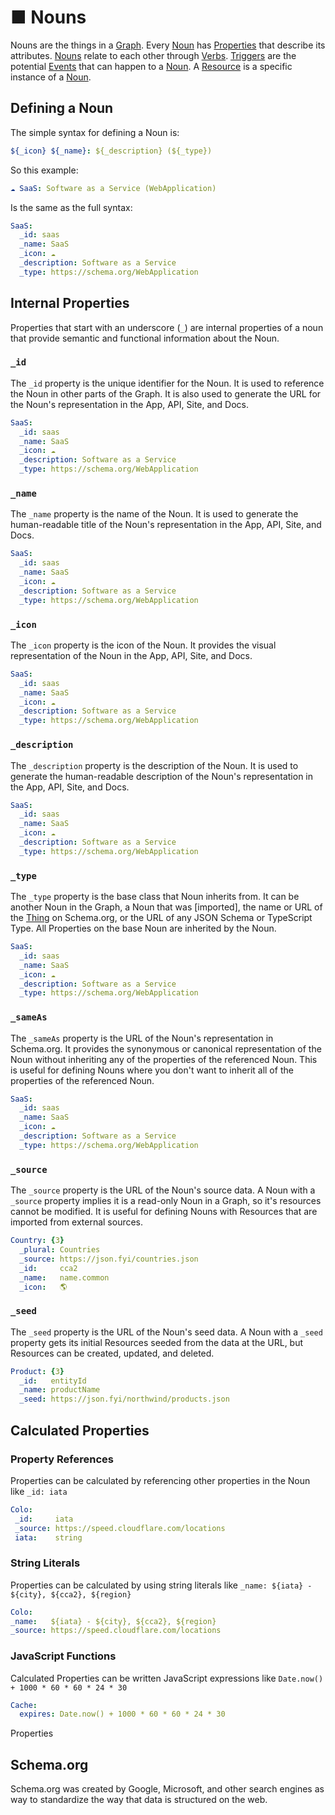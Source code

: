 
# ■ Nouns

Nouns are the things in a [Graph](/Nouns/Graph).  Every [Noun](/Nouns/Noun)
has [Properties](/Properties) that describe its attributes.
[Nouns](/Nouns/Noun) relate to each other through [Verbs](/Verbs).
[Triggers](/Triggers) are the potential [Events](/Events) that can
happen to a [Noun](/Nouns/Noun). A [Resource](/Nouns/Resource) is a specific
instance of a [Noun](/Nouns/Noun).

## Defining a Noun

The simple syntax for defining a Noun is:

```yaml
${_icon} ${_name}: ${_description} (${_type})
```

So this example:

```yaml
☁️ SaaS: Software as a Service (WebApplication)
```

Is the same as the full syntax:

```yaml
SaaS:
  _id: saas
  _name: SaaS
  _icon: ☁️
  _description: Software as a Service
  _type: https://schema.org/WebApplication
```

## Internal Properties

Properties that start with an underscore (`_`) are internal properties of a noun that
provide semantic and functional information about the Noun.

### `_id`

The `_id` property is the unique identifier for the Noun.  It is used to
reference the Noun in other parts of the Graph.  It is also used to
generate the URL for the Noun's representation in the App, API, Site, and Docs.

```yaml {2}
SaaS:
  _id: saas
  _name: SaaS
  _icon: ☁️
  _description: Software as a Service
  _type: https://schema.org/WebApplication
```

### `_name`

The `_name` property is the name of the Noun.  It is used to generate the
human-readable title of the Noun's representation in the App, API, Site, and Docs.


```yaml {3}
SaaS:
  _id: saas
  _name: SaaS
  _icon: ☁️
  _description: Software as a Service
  _type: https://schema.org/WebApplication
```

### `_icon`

The `_icon` property is the icon of the Noun.  It provides the visual representation 
of the Noun in the App, API, Site, and Docs.


```yaml {4}
SaaS:
  _id: saas
  _name: SaaS
  _icon: ☁️
  _description: Software as a Service
  _type: https://schema.org/WebApplication
```

### `_description`

The `_description` property is the description of the Noun.  It is used to generate the
human-readable description of the Noun's representation in the App, API, Site, and Docs.


```yaml {5}
SaaS:
  _id: saas
  _name: SaaS
  _icon: ☁️
  _description: Software as a Service
  _type: https://schema.org/WebApplication
```

### `_type`

The `_type` property is the base class that Noun inherits from.  It can be another Noun 
in the Graph, a Noun that was [imported], the name or URL of the [Thing](/Nouns/Thing) on Schema.org, 
or the URL of any JSON Schema or TypeScript Type.  All Properties on the base Noun are
inherited by the Noun.


```yaml {6}
SaaS:
  _id: saas
  _name: SaaS
  _icon: ☁️
  _description: Software as a Service
  _type: https://schema.org/WebApplication
```

### `_sameAs`

The `_sameAs` property is the URL of the Noun's representation in Schema.org.  It provides
the synonymous or canonical representation of the Noun without inheriting any of the
properties of the referenced Noun. This is useful for defining Nouns where you don't want
to inherit all of the properties of the referenced Noun.

```yaml {6}
SaaS:
  _id: saas
  _name: SaaS
  _icon: ☁️
  _description: Software as a Service
  _type: https://schema.org/WebApplication
```

### `_source`

The `_source` property is the URL of the Noun's source data.  A Noun with a `_source` property
implies it is a read-only Noun in a Graph, so it's resources cannot be modified.  It is useful for defining
Nouns with Resources that are imported from external sources.

```yaml
Country: {3}
  _plural: Countries
  _source: https://json.fyi/countries.json
  _id:     cca2
  _name:   name.common
  _icon:   🌎
```

### `_seed`

The `_seed` property is the URL of the Noun's seed data.  A Noun with a `_seed` property
gets its initial Resources seeded from the data at the URL, but Resources can be created, updated,
and deleted.

```yaml
Product: {3}
  _id:   entityId
  _name: productName
  _seed: https://json.fyi/northwind/products.json
```

## Calculated Properties

### Property References

Properties can be calculated by referencing other properties in the Noun like `_id: iata` 

```yaml
Colo:
 _id:     iata
 _source: https://speed.cloudflare.com/locations
 iata:    string
 ```

### String Literals

Properties can be calculated by using string literals like `_name: ${iata} - ${city}, ${cca2}, ${region}`

 ```yaml
Colo:
 _name:   ${iata} - ${city}, ${cca2}, ${region}
 _source: https://speed.cloudflare.com/locations
 ```

### JavaScript Functions

Calculated Properties can be written JavaScript expressions like `Date.now() + 1000 * 60 * 60 * 24 * 30`

```yaml
Cache:
  expires: Date.now() + 1000 * 60 * 60 * 24 * 30
```



Properties 


## Schema.org

Schema.org was created by Google, Microsoft, and other search engines as way to standardize the way that 
data is structured on the web. 

<Grid>
  <ListItem icon='■●' name='Graph'/>
</Grid>

